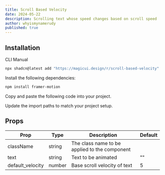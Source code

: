 ```yaml
---
title: Scroll Based Velocity
date: 2024-05-22
description: Scrolling text whose speed changes based on scroll speed
author: whyismynamerudy
published: true
---
```


<ComponentPreview name="scroll-based-velocity-demo" />

## Installation

<Tabs defaultValue="cli">

<TabsList>
  <TabsTrigger value="cli">CLI</TabsTrigger>
  <TabsTrigger value="manual">Manual</TabsTrigger>
</TabsList>
<TabsContent value="cli">

```bash
npx shadcn@latest add "https://magicui.design/r/scroll-based-velocity"
```

</TabsContent>

<TabsContent value="manual">

<Steps>

<Step>Install the following dependencies:</Step>

```bash
npm install framer-motion
```

<Step>Copy and paste the following code into your project.</Step>

<ComponentSource name="scroll-based-velocity" />

<Step>Update the import paths to match your project setup.</Step>

</Steps>

</TabsContent>

</Tabs>

## Props

| Prop             | Type   | Description                                   | Default |
| ---------------- | ------ | --------------------------------------------- | ------- |
| className        | string | The class name to be applied to the component |         |
| text             | string | Text to be animated                           | ""      |
| default_velocity | number | Base scroll velocity of text                  | 5       |
